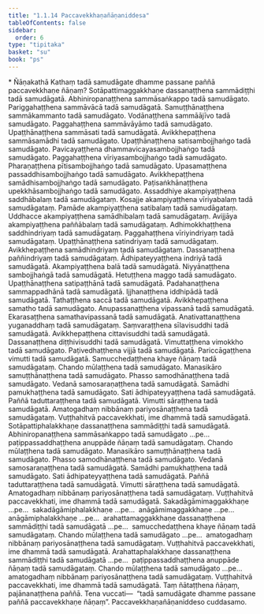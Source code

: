 ```yaml
---
title: "1.1.14 Paccavekkhaṇañāṇaniddesa"
tableOfContents: false
sidebar:
  order: 6
type: "tipitaka"
basket: "su"
book: "ps"
---
```



<DynamicBreadcrumb />

<Paragraph type="center" book="ps">
* Ñāṇakathā
</Paragraph>


<Division number="65" book="ps">

<Paragraph number="466" book="ps">
Kathaṃ tadā samudāgate dhamme passane paññā paccavekkhaṇe ñāṇaṃ? Sotāpattimaggakkhaṇe dassanaṭṭhena sammādiṭṭhi tadā samudāgatā. Abhiniropanaṭṭhena sammāsaṅkappo tadā samudāgato. Pariggahaṭṭhena sammāvācā tadā samudāgatā. Samuṭṭhānaṭṭhena sammākammanto tadā samudāgato. Vodānaṭṭhena sammāājīvo tadā samudāgato. Paggahaṭṭhena sammāvāyāmo tadā samudāgato. Upaṭṭhānaṭṭhena sammāsati tadā samudāgatā. Avikkhepaṭṭhena sammāsamādhi tadā samudāgato.
</Paragraph>

<Paragraph number="467" book="ps">
Upaṭṭhānaṭṭhena satisambojjhaṅgo tadā samudāgato. Pavicayaṭṭhena dhammavicayasambojjhaṅgo tadā samudāgato. Paggahaṭṭhena vīriyasambojjhaṅgo tadā samudāgato. Pharaṇaṭṭhena pītisambojjhaṅgo tadā samudāgato. Upasamaṭṭhena passaddhisambojjhaṅgo tadā samudāgato. Avikkhepaṭṭhena samādhisambojjhaṅgo tadā samudāgato. Paṭisaṅkhānaṭṭhena upekkhāsambojjhaṅgo tadā samudāgato.
</Paragraph>

<Paragraph number="468" book="ps">
Assaddhiye akampiyaṭṭhena saddhābalaṃ tadā samudāgataṃ. Kosajje akampiyaṭṭhena vīriyabalaṃ tadā samudāgataṃ. Pamāde akampiyaṭṭhena satibalaṃ tadā samudāgataṃ. Uddhacce akampiyaṭṭhena samādhibalaṃ tadā samudāgataṃ. Avijjāya akampiyaṭṭhena paññābalaṃ tadā samudāgataṃ.
</Paragraph>

<Paragraph number="469" book="ps">
Adhimokkhaṭṭhena saddhindriyaṃ tadā samudāgataṃ. Paggahaṭṭhena vīriyindriyaṃ tadā samudāgataṃ. Upaṭṭhānaṭṭhena satindriyaṃ tadā samudāgataṃ. Avikkhepaṭṭhena samādhindriyaṃ tadā samudāgataṃ. Dassanaṭṭhena paññindriyaṃ tadā samudāgataṃ.
</Paragraph>

<Paragraph number="470" book="ps">
Ādhipateyyaṭṭhena indriyā tadā samudāgatā. Akampiyaṭṭhena balā tadā samudāgatā. Niyyānaṭṭhena sambojjhaṅgā tadā samudāgatā. Hetuṭṭhena maggo tadā samudāgato. Upaṭṭhānaṭṭhena satipaṭṭhānā tadā samudāgatā. Padahanaṭṭhena sammappadhānā tadā samudāgatā. Ijjhanaṭṭhena iddhipādā tadā samudāgatā. Tathaṭṭhena saccā tadā samudāgatā. Avikkhepaṭṭhena samatho tadā samudāgato. Anupassanaṭṭhena vipassanā tadā samudāgatā. Ekarasaṭṭhena samathavipassanā tadā samudāgatā. Anativattanaṭṭhena yuganaddhaṃ tadā samudāgataṃ. Saṃvaraṭṭhena sīlavisuddhi tadā samudāgatā. Avikkhepaṭṭhena cittavisuddhi tadā samudāgatā. Dassanaṭṭhena diṭṭhivisuddhi tadā samudāgatā. Vimuttaṭṭhena vimokkho tadā samudāgato. Paṭivedhaṭṭhena vijjā tadā samudāgatā. Pariccāgaṭṭhena vimutti tadā samudāgatā. Samucchedaṭṭhena khaye ñāṇaṃ tadā samudāgataṃ.
</Paragraph>

<Paragraph number="471" book="ps">
Chando mūlaṭṭhena tadā samudāgato. Manasikāro samuṭṭhānaṭṭhena tadā samudāgato. Phasso samodhānaṭṭhena tadā samudāgato. Vedanā samosaraṇaṭṭhena tadā samudāgatā. Samādhi pamukhaṭṭhena tadā samudāgato. Sati ādhipateyyaṭṭhena tadā samudāgatā. Paññā taduttaraṭṭhena tadā samudāgatā. Vimutti sāraṭṭhena tadā samudāgatā. Amatogadhaṃ nibbānaṃ pariyosānaṭṭhena tadā samudāgataṃ. Vuṭṭhahitvā paccavekkhati, ime dhammā tadā samudāgatā.
</Paragraph>

<Paragraph number="472" book="ps">
Sotāpattiphalakkhaṇe dassanaṭṭhena sammādiṭṭhi tadā samudāgatā. Abhiniropanaṭṭhena sammāsaṅkappo tadā samudāgato …pe…  paṭippassaddhaṭṭhena anuppāde ñāṇaṃ tadā samudāgataṃ. Chando mūlaṭṭhena tadā samudāgato. Manasikāro samuṭṭhānaṭṭhena tadā samudāgato. Phasso samodhānaṭṭhena tadā samudāgato. Vedanā samosaraṇaṭṭhena tadā samudāgatā. Samādhi pamukhaṭṭhena tadā samudāgato. Sati ādhipateyyaṭṭhena tadā samudāgatā. Paññā taduttaraṭṭhena tadā samudāgatā. Vimutti sāraṭṭhena tadā samudāgatā. Amatogadhaṃ nibbānaṃ pariyosānaṭṭhena tadā samudāgataṃ. Vuṭṭhahitvā paccavekkhati, ime dhammā tadā samudāgatā.
</Paragraph>

<Paragraph number="473" book="ps">
Sakadāgāmimaggakkhaṇe …pe…  sakadāgāmiphalakkhaṇe …pe…  anāgāmimaggakkhaṇe …pe…  anāgāmiphalakkhaṇe …pe…  arahattamaggakkhaṇe dassanaṭṭhena sammādiṭṭhi tadā samudāgatā …pe…  samucchedaṭṭhena khaye ñāṇaṃ tadā samudāgataṃ. Chando mūlaṭṭhena tadā samudāgato …pe…  amatogadhaṃ nibbānaṃ pariyosānaṭṭhena tadā samudāgataṃ. Vuṭṭhahitvā paccavekkhati, ime dhammā tadā samudāgatā.
</Paragraph>

<Paragraph number="474" book="ps">
Arahattaphalakkhaṇe dassanaṭṭhena sammādiṭṭhi tadā samudāgatā …pe…  paṭippassaddhaṭṭhena anuppāde ñāṇaṃ tadā samudāgataṃ. Chando mūlaṭṭhena tadā samudāgato …pe…  amatogadhaṃ nibbānaṃ pariyosānaṭṭhena tadā samudāgataṃ. Vuṭṭhahitvā paccavekkhati, ime dhammā tadā samudāgatā. Taṃ ñātaṭṭhena ñāṇaṃ, pajānanaṭṭhena paññā. Tena vuccati—  “tadā samudāgate dhamme passane paññā paccavekkhaṇe ñāṇaṃ”.

</Paragraph>
</Division>

<Paragraph number="475" type="center" book="ps">
Paccavekkhaṇañāṇaniddeso cuddasamo.
</Paragraph>